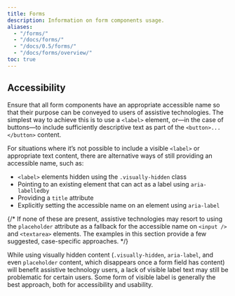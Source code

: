 ```yaml
---
title: Forms
description: Information on form components usage.
aliases:
  - "/forms/"
  - "/docs/forms/"
  - "/docs/0.5/forms/"
  - "/docs/forms/overview/"
toc: true
---
```


## Accessibility

Ensure that all form components have an appropriate accessible name so that their purpose can be conveyed to users of assistive technologies. The simplest way to achieve this is to use a `<label>` element, or—in the case of buttons—to include sufficiently descriptive text as part of the `<button>...</button>` content.

For situations where it’s not possible to include a visible `<label>` or appropriate text content, there are alternative ways of still providing an accessible name, such as:

- `<label>` elements hidden using the `.visually-hidden` class
- Pointing to an existing element that can act as a label using `aria-labelledby`
- Providing a `title` attribute
- Explicitly setting the accessible name on an element using `aria-label`

{/* If none of these are present, assistive technologies may resort to using the `placeholder` attribute as a fallback for the accessible name on `<input />` and `<textarea>` elements. The examples in this section provide a few suggested, case-specific approaches. */}

While using visually hidden content (`.visually-hidden`, `aria-label`, and even `placeholder` content, which disappears once a form field has content) will benefit assistive technology users, a lack of visible label text may still be problematic for certain users. Some form of visible label is generally the best approach, both for accessibility and usability.
